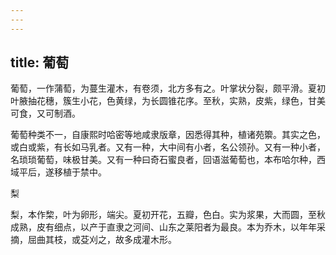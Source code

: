 ```yaml
---
---
---
```

title: 葡萄
---



葡萄，一作蒲萄，为蔓生灌木，有卷须，北方多有之。叶掌状分裂，颇平滑。夏初叶腋抽花穗，簇生小花，色黄绿，为长圆锥花序。至秋，实熟，皮紫，绿色，甘美可食，又可制酒。

葡萄种类不一，自康熙时哈密等地咸隶版章，因悉得其种，植诸苑籞。其实之色，或白或紫，有长如马乳者。又有一种，大中间有小者，名公领孙。又有一种小者，名琐琐葡萄，味极甘美。又有一种曰奇石蜜良者，回语滋葡萄也，本布哈尔种，西域平后，遂移植于禁中。

梨

梨，本作棃，叶为卵形，端尖。夏初开花，五瓣，色白。实为浆果，大而圆，至秋成熟，皮有细点，以产于直隶之河间、山东之莱阳者为最良。本为乔木，以年年采摘，屈曲其枝，或芟刈之，故多成灌木形。